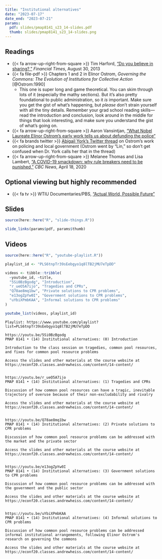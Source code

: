 ```yaml
---
title: "Institutional alternatives"
date: "2023-07-17"
date_end: "2023-07-21"
params:
  pdf: slides/pmap8141_s23_14-slides.pdf
  thumb: slides/pmap8141_s23_14-slides.png
---
```


## Readings

- {{< fa arrow-up-right-from-square >}} Tim Harford, ["Do you believe in sharing?,"](https://www.ft.com/content/afc5377e-1026-11e3-a258-00144feabdc0) *Financial Times*, August 30, 2013
- {{< fa file-pdf >}} Chapters 1 and 2 in Elinor Ostrom, *Governing the Commons: The Evolution of Institutions for Collective Action* [@Ostrom:1990]
    - This one is super long and game theoretical. You can skim through lots of it (especially the mathy sections). But it's also pretty foundational to public administration, so it *is* important. Make sure you get the gist of what's happening, but *please* don't strain yourself with all the tiny details. Remember your grad school reading skills—read the introduction and conclusion, look around in the middle for things that look interesting, and make sure you understand the gist of what's going on.
- {{< fa arrow-up-right-from-square >}} Aaron Vansintjan, ["What Nobel Laureate Elinor Ostrom's early work tells us about defunding the police"](https://www.shareable.net/what-one-nobel-prize-winning-economist-can-tell-us-about-defunding-and-abolishing-the-police/)
- {{< fa brands twitter >}} [Abigail York's Twitter thread](https://twitter.com/profabigailyork/status/1271136502399954947?s=21) on Ostrom's work on policing and local government (Ostrom went by "Lin," so don't get confused when Dr. York calls her that in the thread)
- {{< fa arrow-up-right-from-square >}} Melanee Thomas and Lisa Lambert, ["A COVID-19 smackdown: why rule breakers need to be punished,"](https://www.cbc.ca/news/canada/calgary/covid-19-rule-breakers-elinor-ostrom-1.5536099) *CBC News*, April 18, 2020

## Optional viewing but highly recommended

- {{< fa tv >}} WTIU Documentaries/PBS, ["Actual World, Possible Future"](https://www.pbs.org/video/actual-world-possible-future-09rkab/)


## Slides

```r
source(here::here("R", "slide-things.R"))

slide_links(params$pdf, params$thumb)
```


## Videos

```r
source(here::here("R", "youtube-playlist.R"))

playlist_id <- "PLS6tnpTr39sEebgyo1q8lTB2jMU7eTpDD"

videos <- tibble::tribble(
  ~youtube_id, ~title,
  "5Si0BzBgodg", "Introduction",
  "r_ueO5A7ijo", "Tragedies and CPRs",
  "Q78ae8mq1bw", "Private solutions to CPR problems",
  "e13ogZpYw0I", "Government solutions to CPR problems",
  "uYbiXPmbKAA", "Informal solutions to CPR problems"
)

youtube_list(videos, playlist_id)
```


```cat
Playlist: https://www.youtube.com/playlist?list=PLS6tnpTr39sEebgyo1q8lTB2jMU7eTpDD

https://youtu.be/5Si0BzBgodg
PMAP 8141 • (14) Institutional alternatives: (0) Introduction

Introduction to the class session on tragedies, common pool resources, and fixes for common pool resource problems

Access the slides and other materials at the course website at https://econf20.classes.andrewheiss.com/content/14-content/


https://youtu.be/r_ueO5A7ijo
PMAP 8141 • (14) Institutional alternatives: (1) Tragedies and CPRs

Discussion of how common pool resources can have a tragic, inevitable trajectory of overuse because of their non-excludability and rivalry

Access the slides and other materials at the course website at https://econf20.classes.andrewheiss.com/content/14-content/


https://youtu.be/Q78ae8mq1bw
PMAP 8141 • (14) Institutional alternatives: (2) Private solutions to CPR problems

Discussion of how common pool resource problems can be addressed with the market and the private sector

Access the slides and other materials at the course website at https://econf20.classes.andrewheiss.com/content/14-content/

  
https://youtu.be/e13ogZpYw0I
PMAP 8141 • (14) Institutional alternatives: (3) Government solutions to CPR problems

Discussion of how common pool resource problems can be addressed with the government and the public sector

Access the slides and other materials at the course website at https://econf20.classes.andrewheiss.com/content/14-content/


https://youtu.be/uYbiXPmbKAA
PMAP 8141 • (14) Institutional alternatives: (4) Informal solutions to CPR problems

Discussion of how common pool resource problems can be addressed informal institutional arrangements, following Elinor Ostrom's research on governing the commons

Access the slides and other materials at the course website at https://econf20.classes.andrewheiss.com/content/14-content/
```
